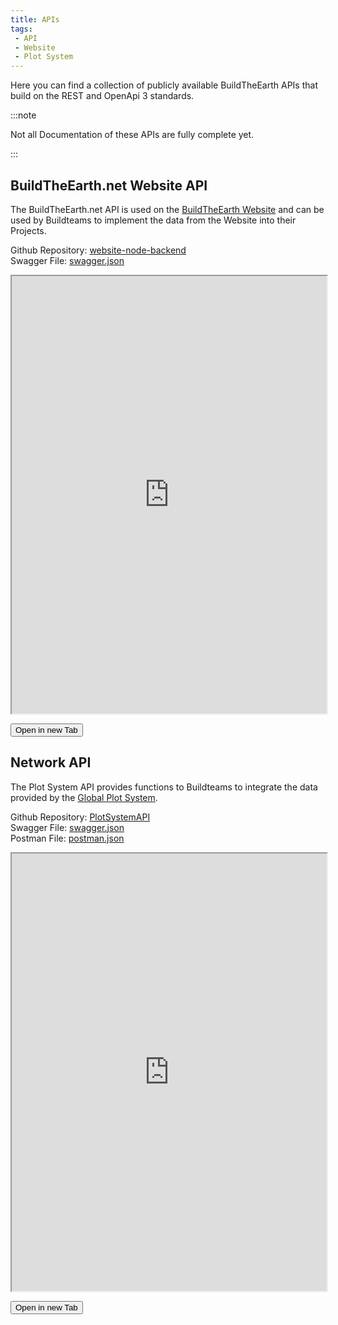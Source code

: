 ```yaml
---
title: APIs
tags:
 - API
 - Website
 - Plot System
---
```



Here you can find a collection of publicly available BuildTheEarth APIs that build on the REST and OpenApi 3 standards.

:::note

Not all Documentation of these APIs are fully complete yet.

:::

## BuildTheEarth.net Website API

The BuildTheEarth.net API is used on the [BuildTheEarth Website](https://buildtheearth.net) and can be used by Buildteams to implement the data from the Website into their Projects. 

Github Repository: [website-node-backend](https://github.com/BuildTheEarth/website-node-backend)<br />
Swagger File: [swagger.json](https://raw.githubusercontent.com/BuildTheEarth/website-node-backend/main/swagger.json)


<iframe src="https://buildtheearth.github.io/website-node-backend/" width="100%" height="700px" style={{backgroundColor:'#ffffff'}}></iframe>

<Button my="md" component="a" target="blank" href="https://buildtheearth.github.io/website-node-backend/">Open in new Tab</Button>

## Network API

The Plot System API provides functions to Buildteams to integrate the data provided by the [Global Plot System](https://app.milanote.com/1MSOj31AvD6P5c/global-plot-system?p=9H9SRXRJA3f).

Github Repository: [PlotSystemAPI](https://github.com/BuildTheEarth/PlotSystemAPI)<br />
Swagger File: [swagger.json](https://raw.githubusercontent.com/BuildTheEarth/PlotSystemAPI/main/swagger.json)<br />
Postman File: [postman.json](https://raw.githubusercontent.com/BuildTheEarth/PlotSystemAPI/master/testing/postman/PlotSystemAPI.postman_collection.json)

<iframe src="https://buildtheearth.github.io/network-api/" width="100%" height="700px" style={{backgroundColor:'#ffffff'}}></iframe>

<Button my="md" component="a" target="blank" href="https://buildtheearth.github.io/PlotSystemAPI/">Open in new Tab</Button>
